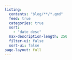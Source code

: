 ```yaml
---
listing: 
  contents: "blog/**/*.qmd"
  feed: true
  categories: true
  sort:
    - "date desc"
  max-description-length: 250
  filter-ui: false
  sort-ui: false
page-layout: full
---
```

